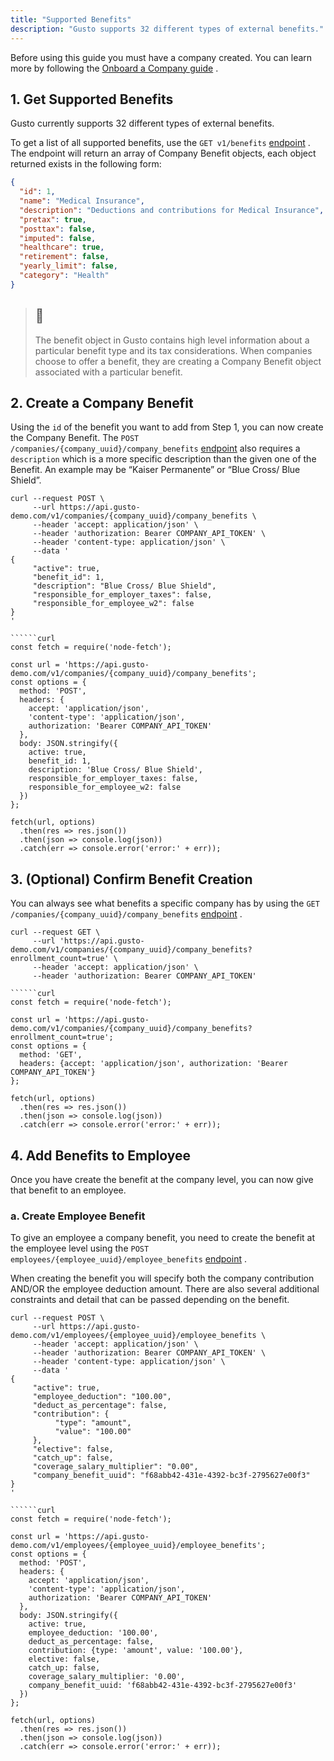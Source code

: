 ```yaml
---
title: "Supported Benefits"
description: "Gusto supports 32 different types of external benefits."
---
```

Before using this guide you must have a company created. You can learn more by following the [Onboard a Company guide](/embedded-payroll/docs/onboard-a-company)
.

## 1\. Get Supported Benefits

Gusto currently supports 32 different types of external benefits.

To get a list of all supported benefits, use the `GET v1/benefits` [endpoint](/embedded-payroll/reference/get-v1-benefits)
. The endpoint will return an array of Company Benefit objects, each object returned exists in the following form:

```json
{
  "id": 1,
  "name": "Medical Insurance",
  "description": "Deductions and contributions for Medical Insurance",
  "pretax": true,
  "posttax": false,
  "imputed": false,
  "healthcare": true,
  "retirement": false,
  "yearly_limit": false,
  "category": "Health"
}
```

> ## 📘
> 
> The benefit object in Gusto contains high level information about a particular benefit type and its tax considerations. When companies choose to offer a benefit, they are creating a Company Benefit object associated with a particular benefit.

## 2\. Create a Company Benefit

Using the `id` of the benefit you want to add from Step 1, you can now create the Company Benefit. The `POST /companies/{company_uuid}/company_benefits` [endpoint](/embedded-payroll/reference/post-v1-companies-company_id-company_benefits)
 also requires a `description` which is a more specific description than the given one of the Benefit. An example may be “Kaiser Permanente” or “Blue Cross/ Blue Shield”.

```curl
curl --request POST \
     --url https://api.gusto-demo.com/v1/companies/{company_uuid}/company_benefits \
     --header 'accept: application/json' \
     --header 'authorization: Bearer COMPANY_API_TOKEN' \
     --header 'content-type: application/json' \
     --data '
{
     "active": true,
     "benefit_id": 1,
     "description": "Blue Cross/ Blue Shield",
     "responsible_for_employer_taxes": false,
     "responsible_for_employee_w2": false
}
'

``````curl
const fetch = require('node-fetch');

const url = 'https://api.gusto-demo.com/v1/companies/{company_uuid}/company_benefits';
const options = {
  method: 'POST',
  headers: {
    accept: 'application/json',
    'content-type': 'application/json',
    authorization: 'Bearer COMPANY_API_TOKEN'
  },
  body: JSON.stringify({
    active: true,
    benefit_id: 1,
    description: 'Blue Cross/ Blue Shield',
    responsible_for_employer_taxes: false,
    responsible_for_employee_w2: false
  })
};

fetch(url, options)
  .then(res => res.json())
  .then(json => console.log(json))
  .catch(err => console.error('error:' + err));

```

## 3\. (Optional) Confirm Benefit Creation

You can always see what benefits a specific company has by using the `GET /companies/{company_uuid}/company_benefits` [endpoint](/embedded-payroll/reference/get-v1-companies-company_id-company_benefits)
.

```curl
curl --request GET \
     --url 'https://api.gusto-demo.com/v1/companies/{company_uuid}/company_benefits?enrollment_count=true' \
     --header 'accept: application/json' \
     --header 'authorization: Bearer COMPANY_API_TOKEN'

``````curl
const fetch = require('node-fetch');

const url = 'https://api.gusto-demo.com/v1/companies/{company_uuid}/company_benefits?enrollment_count=true';
const options = {
  method: 'GET',
  headers: {accept: 'application/json', authorization: 'Bearer COMPANY_API_TOKEN'}
};

fetch(url, options)
  .then(res => res.json())
  .then(json => console.log(json))
  .catch(err => console.error('error:' + err));

```

## 4\. Add Benefits to Employee

Once you have create the benefit at the company level, you can now give that benefit to an employee.

### a. Create Employee Benefit

To give an employee a company benefit, you need to create the benefit at the employee level using the `POST employees/{employee_uuid}/employee_benefits` [endpoint](/embedded-payroll/reference/post-v1-employees-employee_id-employee_benefits)
.

When creating the benefit you will specify both the company contribution AND/OR the employee deduction amount. There are also several additional constraints and detail that can be passed depending on the benefit.

```curl
curl --request POST \
     --url https://api.gusto-demo.com/v1/employees/{employee_uuid}/employee_benefits \
     --header 'accept: application/json' \
     --header 'authorization: Bearer COMPANY_API_TOKEN' \
     --header 'content-type: application/json' \
     --data '
{
     "active": true,
     "employee_deduction": "100.00",
     "deduct_as_percentage": false,
     "contribution": {
          "type": "amount",
          "value": "100.00"
     },
     "elective": false,
     "catch_up": false,
     "coverage_salary_multiplier": "0.00",
     "company_benefit_uuid": "f68abb42-431e-4392-bc3f-2795627e00f3"
}
'

``````curl
const fetch = require('node-fetch');

const url = 'https://api.gusto-demo.com/v1/employees/{employee_uuid}/employee_benefits';
const options = {
  method: 'POST',
  headers: {
    accept: 'application/json',
    'content-type': 'application/json',
    authorization: 'Bearer COMPANY_API_TOKEN'
  },
  body: JSON.stringify({
    active: true,
    employee_deduction: '100.00',
    deduct_as_percentage: false,
    contribution: {type: 'amount', value: '100.00'},
    elective: false,
    catch_up: false,
    coverage_salary_multiplier: '0.00',
    company_benefit_uuid: 'f68abb42-431e-4392-bc3f-2795627e00f3'
  })
};

fetch(url, options)
  .then(res => res.json())
  .then(json => console.log(json))
  .catch(err => console.error('error:' + err));

```

